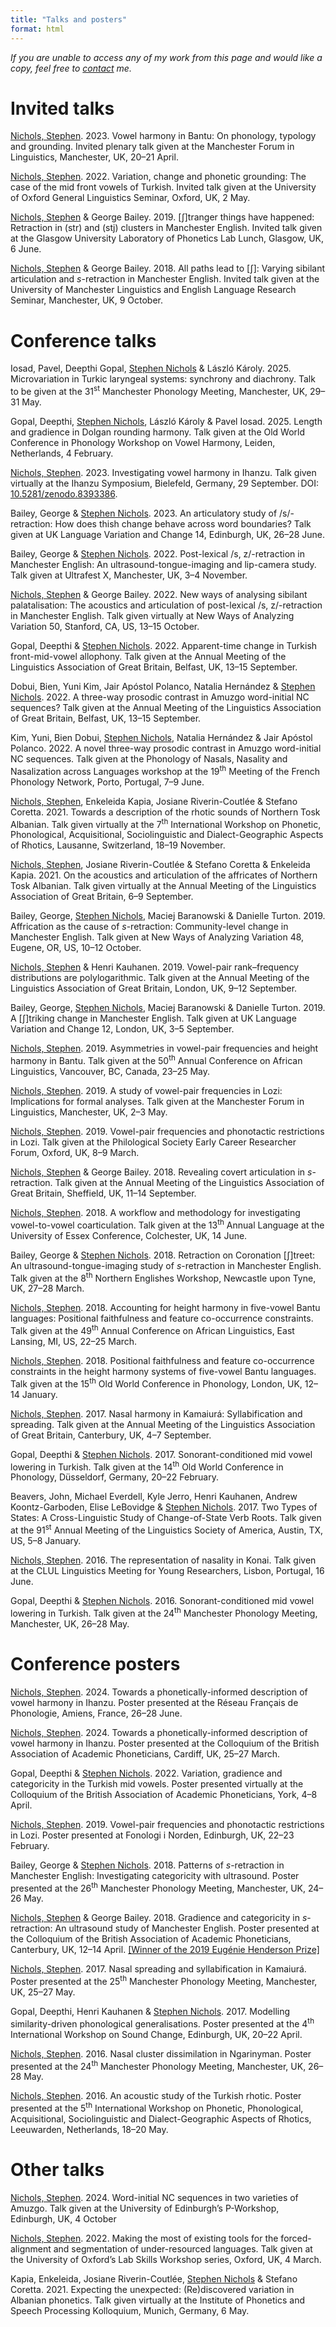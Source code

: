 ```yaml
---
title: "Talks and posters"
format: html
---
```


*If you are unable to access any of my work from this page and would like a copy, feel free to [contact](index.qmd#contact) me.*

# Invited talks

[Nichols, Stephen]{.underline}. 2023. Vowel harmony in Bantu: On phonology, typology and grounding. Invited plenary talk given at the Manchester Forum in Linguistics, Manchester, UK, 20--21 April. [<i class="fa-solid fa-file-pdf" style="color: $link-color;"></i>](files/2023-mfil-bantu.pdf){target="_blank" title="Download slides"}

[Nichols, Stephen]{.underline}. 2022. Variation, change and phonetic grounding: The case of the mid front vowels of Turkish. Invited talk given at the University of Oxford General Linguistics Seminar, Oxford, UK, 2 May. [<i class="fa-solid fa-file-pdf" style="color: $link-color;"></i>](files/2022-gls-turkish.pdf){target="_blank" title="Download slides"}

[Nichols, Stephen]{.underline} & George Bailey. 2019. \[ʃ\]tranger things have happened: Retraction in (str) and (stj) clusters in Manchester English. Invited talk given at the Glasgow University Laboratory of Phonetics Lab Lunch, Glasgow, UK, 6 June. [<i class="fa-solid fa-file-pdf" style="color: $link-color;"></i>](files/2019-gulp-str.pdf){target="_blank" title="Download slides"}

[Nichols, Stephen]{.underline} & George Bailey. 2018. All paths lead to \[ʃ\]: Varying sibilant articulation and *s*-retraction in Manchester English. Invited talk given at the University of Manchester Linguistics and English Language Research Seminar, Manchester, UK, 9 October. [<i class="fa-solid fa-file-pdf" style="color: $link-color;"></i>](files/2018-uom-str.pdf){target="_blank" title="Download slides"}

# Conference talks

Iosad, Pavel, Deepthi Gopal, [Stephen Nichols]{.underline} & László Károly. 2025. Microvariation in Turkic laryngeal systems: synchrony and diachrony. Talk to be given at the 31^st^ Manchester Phonology Meeting, Manchester, UK, 29--31 May.

Gopal, Deepthi, [Stephen Nichols]{.underline}, László Károly & Pavel Iosad. 2025. Length and gradience in Dolgan rounding harmony. Talk given at the Old World Conference in Phonology Workshop on Vowel Harmony, Leiden, Netherlands, 4 February. [<i class="fa-solid fa-file-pdf" style="color: $link-color;"></i>](files/2025-ocp-dolgan.pdf){target="_blank" title="Download slides"}

[Nichols, Stephen]{.underline}. 2023. Investigating vowel harmony in Ihanzu. Talk given virtually at the Ihanzu Symposium, Bielefeld, Germany, 29 September. DOI: [10.5281/zenodo.8393386](https://doi.org/10.5281/zenodo.8393386){target="_blank"}. [<i class="fa-solid fa-file-pdf" style="color: $link-color;"></i>](files/2023-ihanzu-vh.pdf){target="_blank" title="Download slides"} [<i class="fa-brands fa-youtube" style="color: $link-color;"></i>](https://youtu.be/6r82XQraxVE){target="_blank" title="Watch on YouTube"}

Bailey, George & [Stephen Nichols]{.underline}. 2023. An articulatory study of /s/-retraction: How does thish change behave across word boundaries? Talk given at UK Language Variation and Change 14, Edinburgh, UK, 26--28 June. [<i class="fa-solid fa-file-pdf" style="color: $link-color;"></i>](files/2023-uklvc-str.pdf){target="_blank" title="Download slides"}

Bailey, George & [Stephen Nichols]{.underline}. 2022. Post-lexical /s, z/-retraction in Manchester English: An ultrasound-tongue-imaging and lip-camera study. Talk given at Ultrafest X, Manchester, UK, 3--4 November. [<i class="fa-solid fa-file-pdf" style="color: $link-color;"></i>](files/2022-ultrafest-str.pdf){target="_blank" title="Download slides"}

[Nichols, Stephen]{.underline} & George Bailey. 2022. New ways of analysing sibilant palatalisation: The acoustics and articulation of post-lexical /s, z/-retraction in Manchester English. Talk given virtually at New Ways of Analyzing Variation 50, Stanford, CA, US, 13--15 October. [<i class="fa-solid fa-file-pdf" style="color: $link-color;"></i>](files/2022-nwav-str.pdf){target="_blank" title="Download slides"}

Gopal, Deepthi & [Stephen Nichols]{.underline}. 2022. Apparent-time change in Turkish front-mid-vowel allophony. Talk given at the Annual Meeting of the Linguistics Association of Great Britain, Belfast, UK, 13--15 September. [<i class="fa-solid fa-file-pdf" style="color: $link-color;"></i>](files/2022-lagb-turkish.pdf){target="_blank" title="Download slides"}

Dobui, Bien, Yuni Kim, Jair Apóstol Polanco, Natalia Hernández & [Stephen Nichols]{.underline}. 2022. A three-way prosodic contrast in Amuzgo word-initial NC sequences? Talk given at the Annual Meeting of the Linguistics Association of Great Britain, Belfast, UK, 13--15 September. [<i class="fa-solid fa-file-pdf" style="color: $link-color;"></i>](files/2022-lagb-amuzgo.pdf){target="_blank" title="Download slides"}

Kim, Yuni, Bien Dobui, [Stephen Nichols]{.underline}, Natalia Hernández & Jair Apóstol Polanco. 2022. A novel three-way prosodic contrast in Amuzgo word-initial NC sequences. Talk given at the Phonology of Nasals, Nasality and Nasalization across Languages workshop at the 19^th^ Meeting of the French Phonology Network, Porto, Portugal, 7--9 June. [<i class="fa-solid fa-file-pdf" style="color: $link-color;"></i>](files/2022-rfp-amuzgo.pdf){target="_blank" title="Download slides"}

[Nichols, Stephen]{.underline}, Enkeleida Kapia, Josiane Riverin-Coutlée & Stefano Coretta. 2021. Towards a description of the rhotic sounds of Northern Tosk Albanian. Talk given virtually at the 7^th^ International Workshop on Phonetic, Phonological, Acquisitional, Sociolinguistic and Dialect-Geographic Aspects of Rhotics, Lausanne, Switzerland, 18--19 November. [<i class="fa-solid fa-file-pdf" style="color: $link-color;"></i>](files/2021-ratics-shqr.pdf){target="_blank" title="Download slides"}

[Nichols, Stephen]{.underline}, Josiane Riverin-Coutlée & Stefano Coretta & Enkeleida Kapia. 2021. On the acoustics and articulation of the affricates of Northern Tosk Albanian. Talk given virtually at the Annual Meeting of the Linguistics Association of Great Britain, 6--9 September. [<i class="fa-solid fa-file-pdf" style="color: $link-color;"></i>](files/2021-lagb-shqaffricates.pdf){target="_blank" title="Download slides"}

Bailey, George, [Stephen Nichols]{.underline}, Maciej Baranowski & Danielle Turton. 2019. Affrication as the cause of *s*-retraction: Community-level change in Manchester English. Talk given at New Ways of Analyzing Variation 48, Eugene, OR, US, 10--12 October. [<i class="fa-solid fa-file-pdf" style="color: $link-color;"></i>](files/2019-nwav-str.pdf){target="_blank" title="Download slides"}

[Nichols, Stephen]{.underline} & Henri Kauhanen. 2019. Vowel-pair rank--frequency distributions are polylogarithmic. Talk given at the Annual Meeting of the Linguistics Association of Great Britain, London, UK, 9--12 September. [<i class="fa-solid fa-file-pdf" style="color: $link-color;"></i>](files/2019-lagb-vowelpairs.pdf){target="_blank" title="Download slides"}

Bailey, George, [Stephen Nichols]{.underline}, Maciej Baranowski & Danielle Turton. 2019. A \[ʃ\]triking change in Manchester English. Talk given at UK Language Variation and Change 12, London, UK, 3--5 September. [<i class="fa-solid fa-file-pdf" style="color: $link-color;"></i>](files/2019-uklvc-str.pdf){target="_blank" title="Download slides"}

[Nichols, Stephen]{.underline}. 2019. Asymmetries in vowel-pair frequencies and height harmony in Bantu. Talk given at the 50^th^ Annual Conference on African Linguistics, Vancouver, BC, Canada, 23--25 May. [<i class="fa-solid fa-file-pdf" style="color: $link-color;"></i>](files/2019-acal-freq.pdf){target="_blank" title="Download slides"}

[Nichols, Stephen]{.underline}. 2019. A study of vowel-pair frequencies in Lozi: Implications for formal analyses. Talk given at the Manchester Forum in Linguistics, Manchester, UK, 2--3 May. [<i class="fa-solid fa-file-pdf" style="color: $link-color;"></i>](files/2019-mfil-lozi.pdf){target="_blank" title="Download slides"}

[Nichols, Stephen]{.underline}. 2019. Vowel-pair frequencies and phonotactic restrictions in Lozi. Talk given at the Philological Society Early Career Researcher Forum, Oxford, UK, 8--9 March. [<i class="fa-solid fa-file-pdf" style="color: $link-color;"></i>](files/2019-philsoc-lozi.pdf){target="_blank" title="Download slides"}

[Nichols, Stephen]{.underline} & George Bailey. 2018. Revealing covert articulation in *s*-retraction. Talk given at the Annual Meeting of the Linguistics Association of Great Britain, Sheffield, UK, 11--14 September. [<i class="fa-solid fa-file-pdf" style="color: $link-color;"></i>](files/2018-lagb-str.pdf){target="_blank" title="Download slides"}

[Nichols, Stephen]{.underline}. 2018. A workflow and methodology for investigating vowel-to-vowel coarticulation. Talk given at the 13^th^ Annual Language at the University of Essex Conference, Colchester, UK, 14 June. [<i class="fa-solid fa-file-pdf" style="color: $link-color;"></i>](files/2018-langue-workflow.pdf){target="_blank" title="Download slides"}

Bailey, George & [Stephen Nichols]{.underline}. 2018. Retraction on Coronation \[ʃ\]treet: An ultrasound-tongue-imaging study of *s*-retraction in Manchester English. Talk given at the 8^th^ Northern Englishes Workshop, Newcastle upon Tyne, UK, 27--28 March. [<i class="fa-solid fa-file-pdf" style="color: $link-color;"></i>](files/2018-new-str.pdf){target="_blank" title="Download slides"}

[Nichols, Stephen]{.underline}. 2018. Accounting for height harmony in five-vowel Bantu languages: Positional faithfulness and feature co-occurrence constraints. Talk given at the 49^th^ Annual Conference on African Linguistics, East Lansing, MI, US, 22--25 March. [<i class="fa-solid fa-file-pdf" style="color: $link-color;"></i>](files/2018-acal-bantu.pdf){target="_blank" title="Download slides"}

[Nichols, Stephen]{.underline}. 2018. Positional faithfulness and feature co-occurrence constraints in the height harmony systems of five-vowel Bantu languages. Talk given at the 15^th^ Old World Conference in Phonology, London, UK, 12--14 January. [<i class="fa-solid fa-file-pdf" style="color: $link-color;"></i>](files/2018-ocp-bantu.pdf){target="_blank" title="Download handout"}

[Nichols, Stephen]{.underline}. 2017. Nasal harmony in Kamaiurá: Syllabification and spreading. Talk given at the Annual Meeting of the Linguistics Association of Great Britain, Canterbury, UK, 4--7 September. [<i class="fa-solid fa-file-pdf" style="color: $link-color;"></i>](files/2017-lagb-kamaiura.pdf){target="_blank" title="Download handout"}

Gopal, Deepthi & [Stephen Nichols]{.underline}. 2017. Sonorant-conditioned mid vowel lowering in Turkish. Talk given at the 14^th^ Old World Conference in Phonology, Düsseldorf, Germany, 20--22 February. [<i class="fa-solid fa-file-pdf" style="color: $link-color;"></i>](files/2017-ocp-turkish.pdf){target="_blank" title="Download handout"}

Beavers, John, Michael Everdell, Kyle Jerro, Henri Kauhanen, Andrew Koontz-Garboden, Elise LeBovidge & [Stephen Nichols]{.underline}. 2017. Two Types of States: A Cross-Linguistic Study of Change-of-State Verb Roots. Talk given at the 91^st^ Annual Meeting of the Linguistics Society of America, Austin, TX, US, 5--8 January. [<i class="fa-solid fa-file-pdf" style="color: $link-color;"></i>](files/2017-lsa-cos.pdf){target="_blank" title="Download handout"}

[Nichols, Stephen]{.underline}. 2016. The representation of nasality in Konai. Talk given at the CLUL Linguistics Meeting for Young Researchers, Lisbon, Portugal, 16 June. [<i class="fa-solid fa-file-pdf" style="color: $link-color;"></i>](files/2016-clul-konai.pdf){target="_blank" title="Download handout"}

Gopal, Deepthi & [Stephen Nichols]{.underline}. 2016. Sonorant-conditioned mid vowel lowering in Turkish. Talk given at the 24^th^ Manchester Phonology Meeting, Manchester, UK, 26--28 May. [<i class="fa-solid fa-file-pdf" style="color: $link-color;"></i>](files/2016-mfm-turkish.pdf){target="_blank" title="Download handout"}

# Conference posters

[Nichols, Stephen]{.underline}. 2024. Towards a phonetically-informed description of vowel harmony in Ihanzu. Poster presented at the Réseau Français de Phonologie, Amiens, France, 26--28 June. [<i class="fa-solid fa-file-pdf" style="color: $link-color;"></i>](files/2024-rfp-ihanzu.pdf){target="_blank" title="Download poster"}

[Nichols, Stephen]{.underline}. 2024. Towards a phonetically-informed description of vowel harmony in Ihanzu. Poster presented at the Colloquium of the British Association of Academic Phoneticians, Cardiff, UK, 25--27 March. [<i class="fa-solid fa-file-pdf" style="color: $link-color;"></i>](files/2024-baap-ihanzu.pdf){target="_blank" title="Download poster"}

Gopal, Deepthi & [Stephen Nichols]{.underline}. 2022. Variation, gradience and categoricity in the Turkish mid vowels. Poster presented virtually at the Colloquium of the British Association of Academic Phoneticians, York, 4--8 April. [<i class="fa-solid fa-file-pdf" style="color: $link-color;"></i>](files/2022-baap-turkish.pdf){target="_blank" title="Download poster"}

[Nichols, Stephen]{.underline}. 2019. Vowel-pair frequencies and phonotactic restrictions in Lozi. Poster presented at Fonologi i Norden, Edinburgh, UK, 22--23 February. [<i class="fa-solid fa-file-pdf" style="color: $link-color;"></i>](files/2019-fino-lozi.pdf){target="_blank" title="Download poster"}

Bailey, George & [Stephen Nichols]{.underline}. 2018. Patterns of *s*-retraction in Manchester English: Investigating categoricity with ultrasound. Poster presented at the 26^th^ Manchester Phonology Meeting, Manchester, UK, 24--26 May. [<i class="fa-solid fa-file-pdf" style="color: $link-color;"></i>](files/2018-mfm-str.pdf){target="_blank" title="Download poster"} [<i class="fa-solid fa-bars" style="color: $link-color;"></i>](files/2018-mfm-str-ref.pdf){target="_blank" title="Download references"}

[Nichols, Stephen]{.underline} & George Bailey. 2018. Gradience and categoricity in *s*-retraction: An ultrasound study of Manchester English. Poster presented at the Colloquium of the British Association of Academic Phoneticians, Canterbury, UK, 12--14 April. [\[Winner of the 2019 Eugénie Henderson Prize\]](https://blogs.kent.ac.uk/baap/){target="_blank"} [<i class="fa-solid fa-file-pdf" style="color: $link-color;"></i>](files/2018-baap-str.pdf){target="_blank" title="Download poster"} [<i class="fa-solid fa-bars" style="color: $link-color;"></i>](files/2018-baap-str-ref.pdf){target="_blank" title="Download references"} [<i class="fa-solid fa-paperclip" style="color: $link-color;"></i>](files/2018-baap-str-app.pdf){target="_blank" title="Download appendix"}

[Nichols, Stephen]{.underline}. 2017. Nasal spreading and syllabification in Kamaiurá. Poster presented at the 25^th^ Manchester Phonology Meeting, Manchester, UK, 25--27 May. [<i class="fa-solid fa-file-pdf" style="color: $link-color;"></i>](files/2017-mfm-kamaiura.pdf){target="_blank" title="Download poster"}

Gopal, Deepthi, Henri Kauhanen & [Stephen Nichols]{.underline}. 2017. Modelling similarity-driven phonological generalisations. Poster presented at the 4^th^ International Workshop on Sound Change, Edinburgh, UK, 20--22 April. [<i class="fa-solid fa-file-pdf" style="color: $link-color;"></i>](files/2017-wsc-similarity.pdf){target="_blank" title="Download poster"}

[Nichols, Stephen]{.underline}. 2016. Nasal cluster dissimilation in Ngarinyman. Poster presented at the 24^th^ Manchester Phonology Meeting, Manchester, UK, 26--28 May. [<i class="fa-solid fa-file-pdf" style="color: $link-color;"></i>](files/2016-mfm-ncd.pdf){target="_blank" title="Download poster"}

[Nichols, Stephen]{.underline}. 2016. An acoustic study of the Turkish rhotic. Poster presented at the 5^th^ International Workshop on Phonetic, Phonological, Acquisitional, Sociolinguistic and Dialect-Geographic Aspects of Rhotics, Leeuwarden, Netherlands, 18--20 May. [<i class="fa-solid fa-file-pdf" style="color: $link-color;"></i>](files/2016-ratics-turkish.pdf){target="_blank" title="Download poster"}

# Other talks

[Nichols, Stephen]{.underline}. 2024. Word-initial NC sequences in two varieties of Amuzgo. Talk given at the University of Edinburgh's P-Workshop, Edinburgh, UK, 4 October [<i class="fa-solid fa-file-pdf" style="color: $link-color;"></i>](files/2024-pworkshop-amuzgo.pdf){target="_blank" title="Download slides"}

[Nichols, Stephen]{.underline}. 2022. Making the most of existing tools for the forced-alignment and segmentation of under-resourced languages. Talk given at the University of Oxford's Lab Skills Workshop series, Oxford, UK, 4 March. [<i class="fa-solid fa-file-pdf" style="color: $link-color;"></i>](files/2022-labskills-sppas.pdf){target="_blank" title="Download slides"}

Kapia, Enkeleida, Josiane Riverin-Coutlée, [Stephen Nichols]{.underline} & Stefano Coretta. 2021. Expecting the unexpected: (Re)discovered variation in Albanian phonetics. Talk given virtually at the Institute of Phonetics and Speech Processing Kolloquium, Munich, Germany, 6 May. [<i class="fa-solid fa-file-pdf" style="color: $link-color;"></i>](files/2021-kolloq-shqipa.pdf){target="_blank" title="Download slides"}

